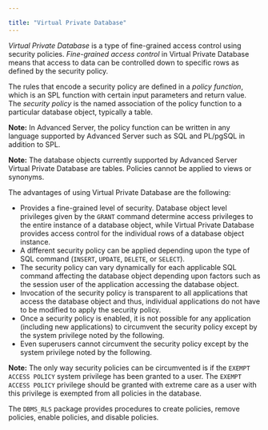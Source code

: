---

title: "Virtual Private Database"
---

<div id="virtual_private_database" class="registered_link"></div>

*Virtual Private Database* is a type of fine-grained access control using security policies. *Fine-grained access control* in Virtual Private Database means that access to data can be controlled down to specific rows as defined by the security policy.

The rules that encode a security policy are defined in a *policy function*, which is an SPL function with certain input parameters and return value. The *security policy* is the named association of the policy function to a particular database object, typically a table.

**Note:** In Advanced Server, the policy function can be written in any language supported by Advanced Server such as SQL and PL/pgSQL in addition to SPL.

**Note:** The database objects currently supported by Advanced Server Virtual Private Database are tables. Policies cannot be applied to views or synonyms.

The advantages of using Virtual Private Database are the following:

- Provides a fine-grained level of security. Database object level privileges given by the `GRANT` command determine access privileges to the entire instance of a database object, while Virtual Private Database provides access control for the individual rows of a database object instance.
- A different security policy can be applied depending upon the type of SQL command (`INSERT`, `UPDATE`, `DELETE`, or `SELECT`).
- The security policy can vary dynamically for each applicable SQL command affecting the database object depending upon factors such as the session user of the application accessing the database object.
- Invocation of the security policy is transparent to all applications that access the database object and thus, individual applications do not have to be modified to apply the security policy.
- Once a security policy is enabled, it is not possible for any application (including new applications) to circumvent the security policy except by the system privilege noted by the following.
- Even superusers cannot circumvent the security policy except by the system privilege noted by the following.

**Note:** The only way security policies can be circumvented is if the `EXEMPT ACCESS POLICY` system privilege has been granted to a user. The `EXEMPT ACCESS POLICY` privilege should be granted with extreme care as a user with this privilege is exempted from all policies in the database.

The `DBMS_RLS` package provides procedures to create policies, remove policies, enable policies, and disable policies.